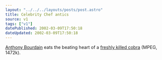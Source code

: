 ```yaml
---
layout: "../../../layouts/posts/post.astro"
title: Celebrity Chef antics
source: v1
tags: ["v1"]
datePublished: 2002-03-09T17:50:18
dateUpdated: 2002-03-09T17:50:18
---
```


[Anthony Bourdain][1] eats the beating heart of a [freshly killed cobra][2] (MPEG, 1472k).

[1]: http://www.bloomsburymagazine.com/anthonybourdain/
[2]: http://www.bloomsburymagazine.com/media/nucobra.mpg
